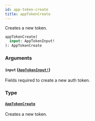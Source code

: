 ```yaml
---
id: app-token-create
title: appTokenCreate
---
```


Creates a new token.

```graphql
appTokenCreate(
  input: AppTokenInput!
): AppTokenCreate

```

### Arguments

#### `input` ([`AppTokenInput!`](/api-reference/inputs/app-token-input.mdx))

Fields required to create a new auth token.

### Type

#### [`AppTokenCreate`](/api-reference/objects/app-token-create.mdx)

Creates a new token.
